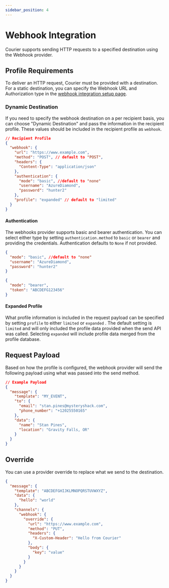 ```yaml
---
sidebar_position: 4
---
```


# Webhook Integration

Courier supports sending HTTP requests to a specified destination using the Webhook provider.

## Profile Requirements

To deliver an HTTP request, Courier must be provided with a destination. For a static destination, you can specify the Webhook URL and Authorization type in the [webhook integration setup page](https://www.trycourier.app/integrations/webhook).

### Dynamic Destination

If you need to specify the webhook destination on a per recipient basis, you can choose "Dynamic Destination" and pass the information in the recipient profile. These values should be included in the recipient profile as `webhook`.

```json title=JSON
// Recipient Profile
{
  "webhook": {
    "url": "https://www.example.com",
    "method": "POST", // default to "POST",
    "headers": {
      "Content-Type": "application/json"
    },
    "authentication": {
      "mode": "basic", //default to "none"
      "username": "AzureDiamond",
      "password": "hunter2"
    },
    "profile": "expanded" // default to "limited"
  }
}
```

#### Authentication

The webhooks provider supports basic and bearer authentication. You can select either type by setting `authentication.method` to `basic` or `bearer` and providing the credentials. Authentication defaults to `None` if not provided.

```json title="Basic Auth"
{
  "mode": "basic", //default to "none"
  "username": "AzureDiamond",
  "password": "hunter2"
}
```

```json title="Bearer Auth"
{
  "mode": "bearer",
  "token": "ABCDEFG123456"
}
```

#### Expanded Profile

What profile information is included in the request payload can be specified by setting `profile` to either `limited` or `expanded` . The default setting is `limited` and will only included the profile data provided when the send API was called. Selecting `expanded` will include profile data merged from the profile database.

## Request Payload

Based on how the profile is configured, the webhook provider will send the following payload using what was passed into the send method.

```json title=JSON
// Example Payload
{
  "message": {
    "template": "MY_EVENT",
    "to": {
      "email": "stan.pines@mysteryshack.com",
      "phone_number": "+12025550165"
    },
    "data": {
      "name": "Stan Pines",
      "location": "Gravity Falls, OR"
    }
  }
}
```

## Override

You can use a provider override to replace what we send to the destination.

```json title=JSON
{
  "message": {
    "template": "ABCDEFGHIJKLMNOPQRSTUVWXYZ",
    "data": {
      "hello": "world"
    },
    "channels": {
      "webhook": {
        "override": {
          "url": "https://www.example.com",
          "method": "PUT",
          "headers": {
            "X-Custom-Header": "Hello from Courier"
          },
          "body": {
            "key": "value"
          }
        }
      }
    }
  }
}
```

